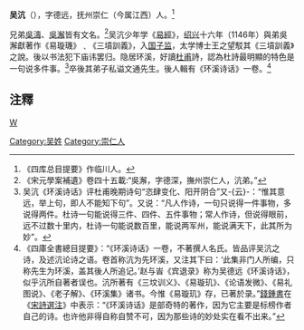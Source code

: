{{Otheruses|吳沆 (嘉慶進士)|other=同名的清朝[[嘉慶|嘉慶]]十年[[進士|進士]]、清朝政治人物}}
'''吴沆'''（{{bd|?||?|}}），字德远，抚州崇仁（今属江西）人。<ref>《四库总目提要》作临川人。</ref>

兄弟[[吳濤|吳濤]]、[[吳澥|吳澥]]皆有文名。<ref>《宋元學案補遺》卷四十五載:“吳澥，字德深，撫州崇仁人，沆弟。”</ref>吴沆少年学《[[易經|易經]]》，[[绍兴|绍兴]]十六年（1146年）與弟吳澥獻著作《易璇璣》﹑《三墳訓義》，入[[国子监|国子监]]，太学博士王之望駁其《三墳訓義》之說。後以书法犯下庙讳罢归。隐居环溪，好讀[[杜甫|杜甫]]詩，認為杜詩最明顯的特色是一句说多件事。<ref>吴沆《环溪诗话》评杜甫晚期诗句“恣肆变化、阳开阴合”又-{云}-：“惟其意远，举上句，即人不能知下句”。又说：“凡人作诗，一句只说得一件事物，多说得两件。杜诗一句能说得三件、四件、五件事物；常人作诗，但说得眼前，远不过数十里内，杜诗一句能说数百里，能说两军州，能说满天下，此其所为妙”。</ref>卒後其弟子私谥文通先生。後人輯有《环溪诗话》一卷。<ref>《四庫全書總目提要》：“《环溪诗话》一卷，不著撰人名氏。皆品评吴沆之诗，及述沆论诗之语。卷首称沆为先环溪，又注其下曰：‘此集非门人所编，只称先生为环溪，盖其後人所追记。’赵与峕《宾退录》称为吴德远《环溪诗话》，似乎沆所自著者误也。沆所著有《三坟训义》、《易璇玑》、《论语发微》、《易礼图说》、《老子解》、《环溪集》诸书。今惟《易璇玑》存，已著於录。”[[錢鍾書|錢鍾書]]在《[[宋詩選注|宋詩選注]]》中表示：“《环溪诗话》是部奇特的著作，因为它主要是标榜作者自己的诗。也许他非得自称自赞不可，因为那些诗的妙处实在看不出来。”</ref>

== 注釋 ==
{{reflist}}
[[category:宋朝政治人物|W]]
[[Category:吴姓|Category:吴姓]]
[[Category:崇仁人|Category:崇仁人]]